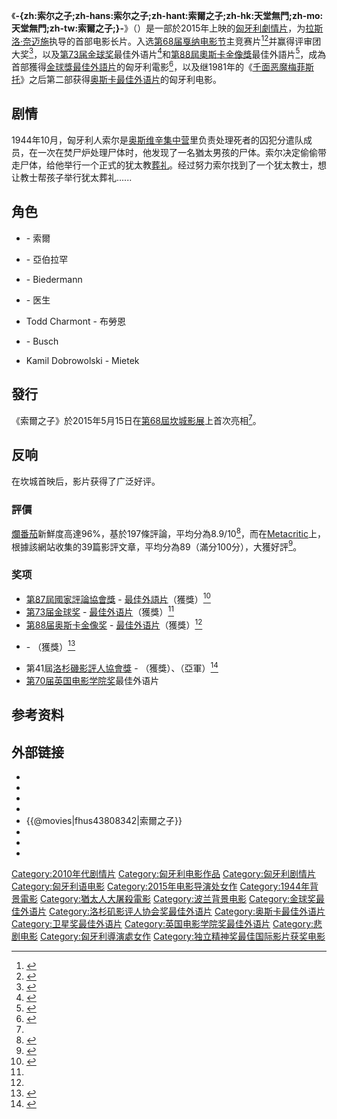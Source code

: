 {{noteTA
|T=zh-hans:索尔之子;zh-hant:索爾之子;zh-hk:天堂無門;zh-mo:天堂無門;zh-tw:索爾之子;
}}
{{Infobox film
| name           = -{zh:索尔之子;zh-hans:索尔之子;zh-hant:索爾之子;zh-hk:天堂無門;zh-mo:天堂無門;zh-tw:索爾之子;}-
| original_name  = {{lang|hu|Saul fia}}
| image          = Son of Saul poster.jpg
| caption        = 
| director       = [[拉斯洛·奈迈施|拉斯洛·奈迈施]]
| producer       = Gábor Sipos<br />Gábor Rajna
| writer         = László Nemes<br>{{link-en|Clara Royer|Clara Royer}}
| starring       = {{link-en|Géza Röhrig|Géza Röhrig}}<br />{{link-en|Levente Molnár|Levente Molnár}}<br />{{link-en|Urs Rechn|Urs Rechn}}
| music          = {{link-en|László Melis|László Melis}}
| cinematography = {{link-en|Mátyás Erdély|Mátyás Erdély}}
| editing        = Matthieu Taponier
| distributor    = 
| released       = {{Film date|2015|5|15|[[第68屆坎城影展|坎城影展]]首映<ref name="2015Cannes" />|2015|6|11|匈牙利|2016|1|22|台灣|2016|3|3|香港|2016|11|03|馬來西亞}}
| runtime        = 107 分钟<!--Theatrical runtime: 107:05--><ref>{{cite web | url=http://bbfc.co.uk/releases/son-saul-film | title=''Son of Saul'' (15) | work=[[British_Board_of_Film_Classification|British Board of Film Classification]] | date=3 November 2015 | accessdate=8 December 2015 | archive-date=2015-12-10 | archive-url=https://web.archive.org/web/20151210215525/http://bbfc.co.uk/releases/son-saul-film | dead-url=yes }}</ref>
| country        = {{匈牙利}}
| language       = 匈牙利语
| budget        = €150萬歐元<ref name="kilday">{{cite news|last=Kilday|first=Gregg|date=16 November 2015|url=http://www.hollywoodreporter.com/features/how-son-saul-defied-dangers-838149|title=How 'Son of Saul' Defied the Dangers of Re-Creating the Holocaust|work=[[The_Hollywood_Reporter|The Hollywood Reporter]]|accessdate=25 January 2016|archive-date=2021-04-17|archive-url=https://web.archive.org/web/20210417202839/https://www.hollywoodreporter.com/features/how-son-saul-defied-dangers-838149|dead-url=no}}</ref>
| gross         = $620萬美元<ref>{{cite web|url=http://www.the-numbers.com/movie/Saul-fia#tab=summary|title=Saul fia (2015)|website={{link-en|The Numbers (website)|The Numbers (website)|The Numbers}}|accessdate=21 May 2016|archive-date=2021-04-23|archive-url=https://web.archive.org/web/20210423060707/https://www.the-numbers.com/movie/Saul-fia#tab=summary|dead-url=no}}</ref>
| cn_name        = 索尔之子
| hk_name        = 天堂無門
| tw_name        = 索爾之子
}}
《'''-{zh:索尔之子;zh-hans:索尔之子;zh-hant:索爾之子;zh-hk:天堂無門;zh-mo:天堂無門;zh-tw:索爾之子;}-'''》（{{lang-hu|''Saul fia''}}）是一部於2015年上映的[[匈牙利|匈牙利]][[劇情片|劇情片]]，为[[拉斯洛·奈迈施|拉斯洛·奈迈施]]执导的首部电影长片。入选[[第68届戛纳电影节|第68届戛纳电影节]]主竞赛片<ref name="2015Cannes">{{cite web |url=http://www.festival-cannes.com/en/article/61306.html |title=2015 Official Selection |accessdate=16 April 2015 |work=Cannes |archive-date=2015-04-18 |archive-url=https://web.archive.org/web/20150418084150/http://www.festival-cannes.com/en/article/61306.html |dead-url=no }}</ref><ref>{{cite web|url=http://www.festival-cannes.fr/en/article/61347.html|title=Screenings Guide|work=Festival de Cannes|date=6 May 2015|accessdate=8 May 2015|archive-date=2015-05-18|archive-url=https://web.archive.org/web/20150518080922/http://www.festival-cannes.fr/en/article/61347.html|dead-url=no}}</ref>并赢得评审团大奖<ref>{{Cite web |url=http://ent.163.com/15/0525/02/AQE64KOF00034VCU.html |title=拉斯洛·奈迈施凭《索尔之子》获本届评审团大奖 |access-date=2015-05-27 |archive-date=2017-12-01 |archive-url=https://web.archive.org/web/20171201043000/http://ent.163.com/15/0525/02/AQE64KOF00034VCU.html |dead-url=no }}</ref>，以及[[第73届金球奖|第73届金球奖]]最佳外语片<ref name="Golden Globe Award">{{cite web|url=http://www.hollywoodreporter.com/lists/golden-globes-winners-2016-list-853010|title=Golden Globes: The Complete Winners List|work=[[The_Hollywood_Reporter|The Hollywood Reporter]]|date=11 January 2016|accessdate=11 January 2016|archive-date=2016-04-06|archive-url=https://web.archive.org/web/20160406153242/http://www.hollywoodreporter.com/lists/golden-globes-winners-2016-list-853010|dead-url=no}}</ref>和[[第88屆奧斯卡金像獎|第88屆奧斯卡金像獎]]最佳外語片<ref name="WinnerHWR">{{cite web |url=http://www.hollywoodreporter.com/news/2016-oscars-best-foreign-language-869714 |title=Oscars: Hungary Wins Its First Foreign-Language Honor Since Fall of Communism |work=[[The_Hollywood_Reporter|The Hollywood Reporter]] |last=Szalai |first=Georg |date=28 February 2016 |accessdate=29 February 2016 |archive-date=2016-03-09 |archive-url=https://web.archive.org/web/20160309124335/http://www.hollywoodreporter.com/news/2016-oscars-best-foreign-language-869714 |dead-url=no }}</ref>，成為首部獲得[[金球獎最佳外語片|金球獎最佳外語片]]的匈牙利電影<ref>{{cite web|url=http://www.hollywoodreporter.com/news/golden-globes-hungary-celebrates-first-854446|title=Golden Globes: Hungary Celebrates First-Ever Win for 'Son of Saul'|author=Nick Holdsworth|date=11 January 2016|accessdate=16 January 2016|work=The Hollywood Reporter|archive-date=2021-04-17|archive-url=https://web.archive.org/web/20210417204838/https://www.hollywoodreporter.com/news/golden-globes-hungary-celebrates-first-854446|dead-url=no}}</ref>，以及继1981年的《[[千面恶魔梅菲斯托|千面恶魔梅菲斯托]]》之后第二部获得[[奥斯卡最佳外语片|奥斯卡最佳外语片]]的匈牙利电影。

== 剧情 ==
1944年10月，匈牙利人索尔是[[奥斯维辛集中营|奥斯维辛集中营]]里负责处理死者的囚犯分遣队成员，在一次在焚尸炉处理尸体时，他发现了一名猶太男孩的尸体。索尔决定偷偷带走尸体，给他举行一个正式的犹太教[[葬礼|葬礼]]。经过努力索尔找到了一个犹太教士，想让教士帮孩子举行犹太葬礼......

== 角色 ==
* {{link-en|Géza Röhrig|Géza Röhrig}} - 索爾
* {{link-en|Levente Molnár|Levente Molnár}} - 亞伯拉罕
* {{link-en|Urs Rechn|Urs Rechn}} - Biedermann
* {{link-en|Sándor Zsótér|Sándor Zsótér}} - 医生
* Todd Charmont - 布勞恩
* {{link-en|Christian Harting|Christian Harting}} - Busch
* Kamil Dobrowolski - Mietek

== 發行 ==
《索爾之子》於2015年5月15日在[[第68屆坎城影展|第68屆坎城影展]]上首次亮相<ref name="2015Cannes" />。

== 反响 ==
在坎城首映后，影片获得了广泛好评。

=== 評價 ===
[[爛番茄|爛番茄]]新鮮度高達96%，基於197條評論，平均分為8.9/10<ref>{{cite web|url=http://www.rottentomatoes.com/m/son_of_saul/|title=Son of Saul (2015)|website=[[Rotten_Tomatoes|Rotten Tomatoes]]|accessdate=18 October 2016|archive-date=2015-11-28|archive-url=https://web.archive.org/web/20151128123849/http://www.rottentomatoes.com/m/son_of_saul|dead-url=no}}</ref>，而在[[Metacritic|Metacritic]]上，根據該網站收集的39篇影評文章，平均分為89（滿分100分），大獲好評<ref>{{cite web|url=http://www.metacritic.com/movie/son-of-saul|title=Son of Saul Reviews|website=[[Metacritic|Metacritic]]|accessdate=22 January 2016|archive-date=2016-06-23|archive-url=https://web.archive.org/web/20160623162016/http://www.metacritic.com/movie/son-of-saul|dead-url=no}}</ref>。

=== 奖项 ===
*[[第87屆國家評論協會獎|第87屆國家評論協會獎]] - [[國家評論協會獎最佳外語片|最佳外語片]]（獲獎）<ref>{{cite web|url=http://www.theguardian.com/film/2015/dec/02/mad-max-fury-road-eyes-oscars-run-after-victory-at-national-board-of-review-awards|title=Mad Max: Fury Road eyes Oscars run after victory at National Board of Review awards|last=Child|first=Ben|work=[[The_Guardian|The Guardian]]|date=2 December 2015|accessdate=10 December 2015|archive-date=2016-03-05|archive-url=https://web.archive.org/web/20160305085501/http://www.theguardian.com/film/2015/dec/02/mad-max-fury-road-eyes-oscars-run-after-victory-at-national-board-of-review-awards|dead-url=no}}</ref>
*[[第73届金球奖|第73届金球奖]] - [[金球獎最佳外語片|最佳外语片]]（獲獎）<ref name="Golden Globe Award"/>
*[[第88届奥斯卡金像奖|第88届奥斯卡金像奖]] - [[奧斯卡最佳外語片獎|最佳外语片]]（獲獎）<ref name="WinnerHWR"/>
*{{link-en|第21屆影評人選擇獎|21st Critics' Choice Awards}} - {{link-en|影評人選擇獎最佳外語片獎|Critics' Choice Movie Award for Best Foreign Language Film|最佳外語片}}（獲獎）<ref>{{cite web|url=http://www.dailyherald.com/article/20151216/entlife/151219073/|title='Mad Max: Fury Road' wins best picture from Chicago Film Critics|author=Dann Gire|date=16 December 2015|work=Daily Herald|accessdate=18 December 2015|archive-date=2015-12-22|archive-url=https://web.archive.org/web/20151222004715/http://www.dailyherald.com/article/20151216/entlife/151219073|dead-url=no}}</ref>
*第41屆[[洛杉磯影評人協會獎|洛杉磯影評人協會獎]] - {{link-en|洛杉磯影評人協會獎最佳外語片獎|Los Angeles Film Critics Association Award for Best Foreign Language Film|最佳外語片}}（獲獎）、{{link-en|洛杉磯影評人協會獎最佳男演員獎|Los Angeles Film Critics Association Award for Best Actor|最佳男演員}}（亞軍）<ref name="lafca">{{cite news|last1=King|first1=Susan|title='Spotlight' named best of 2015 by the Los Angeles Film Critics Assn.|url=http://www.latimes.com/entertainment/movies/moviesnow/la-et-mn-best-of-2015-the-los-angeles-film-critics-assn-20151206-story.html|accessdate=14 December 2015|work=[[Los_Angeles_Times|Los Angeles Times]]|date=6 December 2015|archive-date=2015-12-14|archive-url=https://web.archive.org/web/20151214031342/http://www.latimes.com/entertainment/movies/moviesnow/la-et-mn-best-of-2015-the-los-angeles-film-critics-assn-20151206-story.html|dead-url=no}}</ref>
*[[第70届英国电影学院奖|第70届英国电影学院奖]]最佳外语片

== 参考资料 ==
{{reflist|2}}

== 外部链接 ==
*{{rotten-tomatoes|son_of_saul|-{zh:索尔之子;zh-hans:索尔之子;zh-hant:索爾之子;zh-hk:天堂無門;zh-mo:天堂無門;zh-tw:索爾之子;}-}}
*{{mojo title|sonofsaul|-{zh:索尔之子;zh-hans:索尔之子;zh-hant:索爾之子;zh-hk:天堂無門;zh-mo:天堂無門;zh-tw:索爾之子;}-}}
*{{metacritic film|son-of-saul|-{zh:索尔之子;zh-hans:索尔之子;zh-hant:索爾之子;zh-hk:天堂無門;zh-mo:天堂無門;zh-tw:索爾之子;}-}}
*{{imdb title|3808342|-{zh:索尔之子;zh-hans:索尔之子;zh-hant:索爾之子;zh-hk:天堂無門;zh-mo:天堂無門;zh-tw:索爾之子;}-}}
*{{@movies|fhus43808342|索爾之子}}
*{{douban}}
*{{Mtime|219754|索尔之子}}
*{{Amg movie|631801|-{zh:索尔之子;zh-hans:索尔之子;zh-hant:索爾之子;zh-hk:天堂無門;zh-mo:天堂無門;zh-tw:索爾之子;}-}}

{{奥斯卡最佳外语片奖 (2001–2020)}}
{{金球奖最佳外语片}}
{{坎城影展評審團大獎}}
{{英国电影学院奖最佳外语片}}
{{評論家選擇電影獎最佳外語片}}
{{独立精神奖最佳国际影片}}
{{DEFAULTSORT:Son Of Saul}}
[[Category:2010年代剧情片|Category:2010年代剧情片]]
[[Category:匈牙利电影作品|Category:匈牙利电影作品]]
[[Category:匈牙利剧情片|Category:匈牙利剧情片]]
[[Category:匈牙利语电影|Category:匈牙利语电影]]
[[Category:2015年电影导演处女作|Category:2015年电影导演处女作]]
[[Category:1944年背景電影|Category:1944年背景電影]]
[[Category:猶太人大屠殺電影|Category:猶太人大屠殺電影]]
[[Category:波兰背景电影|Category:波兰背景电影]]
[[Category:金球奖最佳外语片|Category:金球奖最佳外语片]]
[[Category:洛杉矶影评人协会奖最佳外语片|Category:洛杉矶影评人协会奖最佳外语片]]
[[Category:奥斯卡最佳外语片|Category:奥斯卡最佳外语片]]
[[Category:卫星奖最佳外语片|Category:卫星奖最佳外语片]]
[[Category:英国电影学院奖最佳外语片|Category:英国电影学院奖最佳外语片]]
[[Category:悲剧电影|Category:悲剧电影]]
[[Category:匈牙利導演處女作|Category:匈牙利導演處女作]]
[[Category:独立精神奖最佳国际影片获奖电影|Category:独立精神奖最佳国际影片获奖电影]]